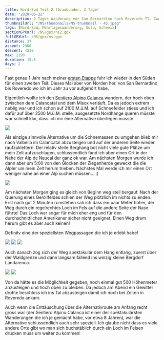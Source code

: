 ```yaml
---
title: Nord-Süd Teil 2 (Graubünden, 2 Tage)
date: "2020-06-12"
description: 2-Tages Wanderung von San Bernardino nach Roveredo TI. Zweiter Teil meiner CH-Durchquerung.
thumbnailUrl: "/NS/thumbnails/NS-thumbnail - 43.jpeg"
tags: [Nord-Süd, Mehrtageswanderung, Solo, Schweiz]
sectionGPXUrl: /NS/gpx/ns2.gpx
fullGPXUrl: /NS/gpx/ns.gpx
distance: 37
ascent: 2960
descent: 4230
max: 2190
duration: 15.5
days: 2
---
```


Fast genau 1 Jahr nach meiner <a href="/blog/2019-06-01-nord-sud-1/">ersten Etappe</a> fuhr ich wieder in den Süden für einen zweiten Teil. Dieses Mal aber von Norden her, von San Bernardino bis Roveredo wo ich im Jahr zu vor aufgehört habe.

Eigentlich wollte ich den <a href="https://sentiero-calanca.ch/sentiero-alpino-calanca/" target="_blank">Sentiero Alpino Calanca</a> wandern, der hoch oben zwischen dem Calancatal und dem Misox verläuft. Da es jedoch extrem neblig war und ich schon auf 2100 M.ü.M. auf Schneefelder stiess und ich dafür auf über 2500 M.ü.M. steile, ausgesetzte Nordhänge queren müsste war schnell klar, dass ich mir eine Alternative überlegen musste.

<Img
	src="/NS/24.jpeg"
	d="Panorama vom Pass di Passit (2081 M.ü.M.) in Richtung Süden. Der Sentiero Calanca verschwindet  im Nebel..."
/>

Als einzige sinnvolle Alternative um die Schnemassen zu umgehen blieb mir nach Valbella im Calancatal abzusteigen und auf der anderen Seite wieder raufzuklettern. Der relativ steile Berghang bot nicht viele gute Plätze um mein Zelt aufzuschlagen, schlussendlich fand ich aber einen Ort in der Nähe der Alp de Naucal der ganz ok war. Am nächsten Morgen wurde ich dann aber um 5:00 von den Glocken der Ziegenherde geweckt die die Älpler um mein Zelt herum trieben. Nächstes Mal werde ich mir einen Ort weniger nahe an einer Alp suchen müssen... :)

<Img
	src="/NS/29.jpeg"
	d="Der einzige Ort den ich für mich und mein Zelt gefunden habe. Mit den vielen Steinen war's nicht super bequem..."
/>

Am nächsten Morgen ging es gleich von Beginn weg steil bergauf. Nach der Querung eines Geröllfeldes schien der Weg plötzlich im nichts zu enden. Erst nach gut 2 Minuten rumstehen sah ich dass ein paar Meter höher, der Weg durch ein regelrechtes Loch im Fels auf die andere Seite der Nase führte! Das Loch war sogar für mich eher eng und für den durchschnittlichen Amerikaner sicher nicht geeignet. Einen Weg drum herum gibt es aber auch keinen!

Definitv eine der speziellsten Wegpassagen die ich je erlebt habe!

<Img
	src="/NS/31.jpeg"
	d="Nach diesem Geröllfeld scheint der Weg einfach aufzuhören..."
/>
<Img src="/NS/33.jpeg" d="... doch er geht durch dieses Loch hindurch!" />
<Img
	src="/NS/36.jpeg"
	d="Auch von der Südseite her sieht man das Loch (oben links) erst wenn man gleich davor steht!"
/>

Auch danach zog sich der Weg spektakulär dem Hang entlang, zuerst über der Waldgrenze und dann langsam fallend ins winzig kleine Bergdorf Landarenca.

<Img src="/NS/39.jpeg" d="Aussicht richtung Süden" />
<Img
	src="/NS/43.jpeg"
	d="Einladender Liegestuhl der leider nicht so bequem war wie er aussieht"
/>

Von da hätte es die Möglichkeit gegeben, noch einmal gut 500 Höhenmeter anzusteigen und hoch oben zu bleiben. Da jedoch am Abend ein Gewitter drohte beschloss ich ins Tal abzusteigen damit ich noch bei Zeiten in Roveredo ankam.

Auch wenn die Enttäuschung über die Alternativroute am Anfang recht gross war (der Sentiero Alpino Calanca ist einer der spektakulärsten Wanderungen die ich je gemacht habe, vor etwa 8 Jahren), war die Alternative schlussendlich auch sehr speziell. Ich glaube nicht dass es viele andere Orte gibt wo man sich buchstäblich durch ein Loch im Felsen drücken muss um weiter zu kommen!
